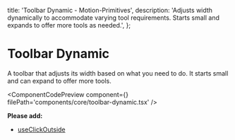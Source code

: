   title: 'Toolbar Dynamic - Motion-Primitives',
  description:
    'Adjusts width dynamically to accommodate varying tool requirements. Starts small and expands to offer more tools as needed.',
};


# Toolbar Dynamic

A toolbar that adjusts its width based on what you need to do. It starts small and can expand to offer more tools.

<ComponentCodePreview
  component={<ToolbarDynamic />}
  filePath='components/core/toolbar-dynamic.tsx'
/>

**Please add:**

- [useClickOutside](https://github.com/Rakibulislamsarkar/EternisUI/blob/main/hooks/useClickOutside.tsx)

